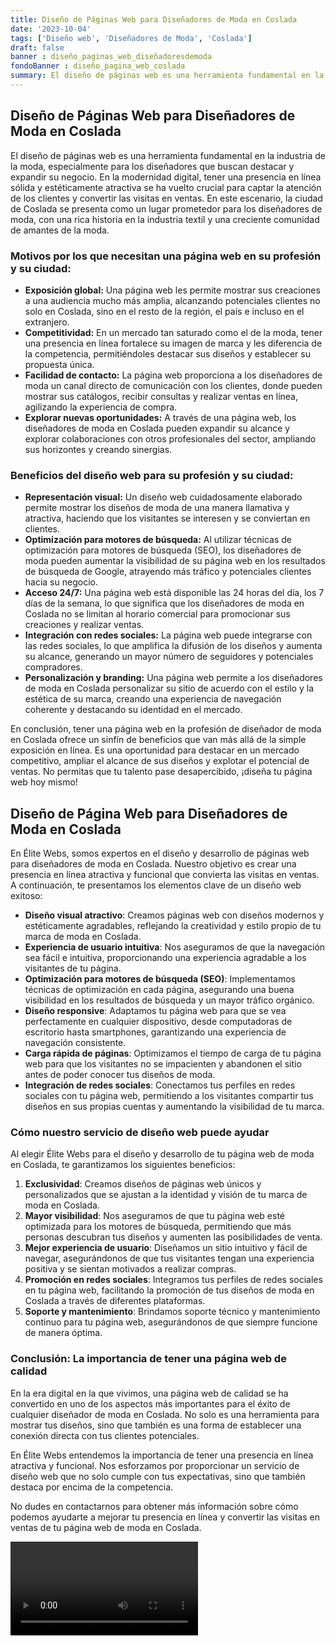 ```yaml
---
title: Diseño de Páginas Web para Diseñadores de Moda en Coslada
date: '2023-10-04'
tags: ['Diseño web', 'Diseñadores de Moda', 'Coslada']
draft: false
banner : diseño_paginas_web_diseñadoresdemoda
fondoBanner : diseño_pagina_web_coslada
summary: El diseño de páginas web es una herramienta fundamental en la industria de la moda, especialmente para los diseñadores que buscan destacar y expandir su negocio. En la modernidad digital, tener una presencia en línea sólida y estéticamente atractiva se ha vuelto crucial para captar la atención de los clientes y convertir las visitas en ventas. En este escenario, la ciudad de Coslada se presenta como un lugar prometedor para los diseñadores de moda, con una rica historia en la industria textil y una creciente comunidad de amantes de la moda.
---
```


## Diseño de Páginas Web para Diseñadores de Moda en Coslada

El diseño de páginas web es una herramienta fundamental en la industria de la moda, especialmente para los diseñadores que buscan destacar y expandir su negocio. En la modernidad digital, tener una presencia en línea sólida y estéticamente atractiva se ha vuelto crucial para captar la atención de los clientes y convertir las visitas en ventas. En este escenario, la ciudad de Coslada se presenta como un lugar prometedor para los diseñadores de moda, con una rica historia en la industria textil y una creciente comunidad de amantes de la moda.

### Motivos por los que necesitan una página web en su profesión y su ciudad:
- **Exposición global:** Una página web les permite mostrar sus creaciones a una audiencia mucho más amplia, alcanzando potenciales clientes no solo en Coslada, sino en el resto de la región, el país e incluso en el extranjero.
- **Competitividad:** En un mercado tan saturado como el de la moda, tener una presencia en línea fortalece su imagen de marca y les diferencia de la competencia, permitiéndoles destacar sus diseños y establecer su propuesta única.
- **Facilidad de contacto:** La página web proporciona a los diseñadores de moda un canal directo de comunicación con los clientes, donde pueden mostrar sus catálogos, recibir consultas y realizar ventas en línea, agilizando la experiencia de compra.
- **Explorar nuevas oportunidades:** A través de una página web, los diseñadores de moda en Coslada pueden expandir su alcance y explorar colaboraciones con otros profesionales del sector, ampliando sus horizontes y creando sinergias.

### Beneficios del diseño web para su profesión y su ciudad:
- **Representación visual:** Un diseño web cuidadosamente elaborado permite mostrar los diseños de moda de una manera llamativa y atractiva, haciendo que los visitantes se interesen y se conviertan en clientes.
- **Optimización para motores de búsqueda:** Al utilizar técnicas de optimización para motores de búsqueda (SEO), los diseñadores de moda pueden aumentar la visibilidad de su página web en los resultados de búsqueda de Google, atrayendo más tráfico y potenciales clientes hacia su negocio.
- **Acceso 24/7:** Una página web está disponible las 24 horas del día, los 7 días de la semana, lo que significa que los diseñadores de moda en Coslada no se limitan al horario comercial para promocionar sus creaciones y realizar ventas.
- **Integración con redes sociales:** La página web puede integrarse con las redes sociales, lo que amplifica la difusión de los diseños y aumenta su alcance, generando un mayor número de seguidores y potenciales compradores.
- **Personalización y branding:** Una página web permite a los diseñadores de moda en Coslada personalizar su sitio de acuerdo con el estilo y la estética de su marca, creando una experiencia de navegación coherente y destacando su identidad en el mercado.

En conclusión, tener una página web en la profesión de diseñador de moda en Coslada ofrece un sinfín de beneficios que van más allá de la simple exposición en línea. Es una oportunidad para destacar en un mercado competitivo, ampliar el alcance de sus diseños y explotar el potencial de ventas. No permitas que tu talento pase desapercibido, ¡diseña tu página web hoy mismo!

<GifSeo />

<Cta />

## Diseño de Página Web para Diseñadores de Moda en Coslada

En Élite Webs, somos expertos en el diseño y desarrollo de páginas web para diseñadores de moda en Coslada. Nuestro objetivo es crear una presencia en línea atractiva y funcional que convierta las visitas en ventas. A continuación, te presentamos los elementos clave de un diseño web exitoso:

- **Diseño visual atractivo**: Creamos páginas web con diseños modernos y estéticamente agradables, reflejando la creatividad y estilo propio de tu marca de moda en Coslada.
- **Experiencia de usuario intuitiva**: Nos aseguramos de que la navegación sea fácil e intuitiva, proporcionando una experiencia agradable a los visitantes de tu página.
- **Optimización para motores de búsqueda (SEO)**: Implementamos técnicas de optimización en cada página, asegurando una buena visibilidad en los resultados de búsqueda y un mayor tráfico orgánico.
- **Diseño responsive**: Adaptamos tu página web para que se vea perfectamente en cualquier dispositivo, desde computadoras de escritorio hasta smartphones, garantizando una experiencia de navegación consistente.
- **Carga rápida de páginas**: Optimizamos el tiempo de carga de tu página web para que los visitantes no se impacienten y abandonen el sitio antes de poder conocer tus diseños de moda.
- **Integración de redes sociales**: Conectamos tus perfiles en redes sociales con tu página web, permitiendo a los visitantes compartir tus diseños en sus propias cuentas y aumentando la visibilidad de tu marca.

### Cómo nuestro servicio de diseño web puede ayudar

Al elegir Élite Webs para el diseño y desarrollo de tu página web de moda en Coslada, te garantizamos los siguientes beneficios:

1. **Exclusividad**: Creamos diseños de páginas web únicos y personalizados que se ajustan a la identidad y visión de tu marca de moda en Coslada.
2. **Mayor visibilidad**: Nos aseguramos de que tu página web esté optimizada para los motores de búsqueda, permitiendo que más personas descubran tus diseños y aumenten las posibilidades de venta.
3. **Mejor experiencia de usuario**: Diseñamos un sitio intuitivo y fácil de navegar, asegurándonos de que tus visitantes tengan una experiencia positiva y se sientan motivados a realizar compras.
4. **Promoción en redes sociales**: Integramos tus perfiles de redes sociales en tu página web, facilitando la promoción de tus diseños de moda en Coslada a través de diferentes plataformas.
5. **Soporte y mantenimiento**: Brindamos soporte técnico y mantenimiento continuo para tu página web, asegurándonos de que siempre funcione de manera óptima.

### Conclusión: La importancia de tener una página web de calidad

En la era digital en la que vivimos, una página web de calidad se ha convertido en uno de los aspectos más importantes para el éxito de cualquier diseñador de moda en Coslada. No solo es una herramienta para mostrar tus diseños, sino que también es una forma de establecer una conexión directa con tus clientes potenciales.

En Élite Webs entendemos la importancia de tener una presencia en línea atractiva y funcional. Nos esforzamos por proporcionar un servicio de diseño web que no solo cumple con tus expectativas, sino que también destaca por encima de la competencia.

No dudes en contactarnos para obtener más información sobre cómo podemos ayudarte a mejorar tu presencia en línea y convertir las visitas en ventas de tu página web de moda en Coslada.

<Video />

<CtaBot job='Diseñadores de Moda' city='Coslada'/>

<Gmaps query='Coslada+españa+maps' />